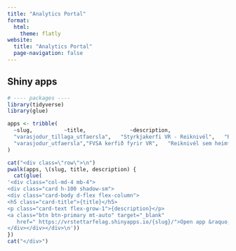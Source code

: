 ```yaml
---
title: "Analytics Portal"
format:
  html:
    theme: flatly
website:
  title: "Analytics Portal"
  page-navigation: false
---
```


::: {.container}

## Shiny apps

```r
# ---- packages ----
library(tidyverse)
library(glue)

apps <- tribble(
  ~slug,          ~title,              ~description,
  "varasjodur_tillaga_utfaersla",   "Styrkjakerfi VR - Reiknivél",   "Reiknivél fyrir nýja hugmynd að styrkjakerfi VR",
  "varasjodur_utfaersla","FVSA kerfið fyrir VR",   "Reiknivél sem heimfærir styrkjakerfi FVSA yfir á VR"
)

cat("<div class=\"row\">\n")
pwalk(apps, \(slug, title, description) {
  cat(glue(
'<div class="col-md-4 mb-4">
<div class="card h-100 shadow-sm">
<div class="card-body d-flex flex-column">
<h5 class="card-title">{title}</h5>
<p class="card-text flex-grow-1">{description}</p>
<a class="btn btn-primary mt-auto" target="_blank"
   href=" https://vrstettarfelag.shinyapps.io/{slug}/">Open app &raquo;</a>
</div></div></div>\n'))
})
cat("</div>")
```

:::